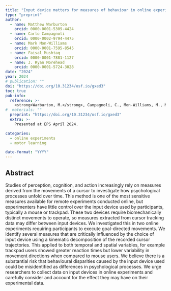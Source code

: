 ```yaml
---
title: "Input device matters for measures of behaviour in online experiments"
type: "preprint"
author: 
  - name: Matthew Warburton
    orcid: 0000-0001-5309-4424
  - name: Carlo Campagnoli
    orcid: 0000-0002-9794-4475 
  - name: Mark Mon-Williams
    orcid: 0000-0001-7595-8545
  - name: Faisal Mushtaq
    orcid: 0000-0001-7881-1127
  - name: J. Ryan Morehead
    orcid: 0000-0001-5724-3028 
date: "2024"
year: 2024
# publication: ""
doi: "https://doi.org/10.31234/osf.io/gxed3"
toc: true
pub-info:
  reference: >-
    <strong>Warburton, M.</strong>, Campagnoli, C., Mon-Williams, M., Mushtaq, F. & Morehead, J. R. (2024). Input device matters for measures of behaviour in online experiments. <em>PsyArXiv</em>.
#  materials: ""
  preprint: "https://doi.org/10.31234/osf.io/gxed3"
  extra: >-
    Presented at EPS April 2024. 

categories:
  - online experiments
  - motor learning

date-format: "YYYY"
---
```


## Abstract

Studies of perception, cognition, and action increasingly rely on measures derived from the movements of a cursor to investigate how psychological processes unfold over time. This method is one of the most sensitive measures available for remote experiments conducted online, but experimenters have little control over the input device used by participants, typically a mouse or trackpad. These two devices require biomechanically distinct movements to operate, so measures extracted from cursor tracking data may differ between input devices. We investigated this in two online experiments requiring participants to execute goal-directed movements. We identify several measures that are critically influenced by the choice of input device using a kinematic decomposition of the recorded cursor trajectories. This applied to both temporal and spatial variables, for example trackpad users showed greater reaction times but lower variability in movement directions when compared to mouse users. We believe there is a substantial risk that behavioural disparities caused by the input device used could be misidentified as differences in psychological processes. We urge researchers to collect data on input devices in online experiments and carefully consider and account for the effect they may have on their experimental data.